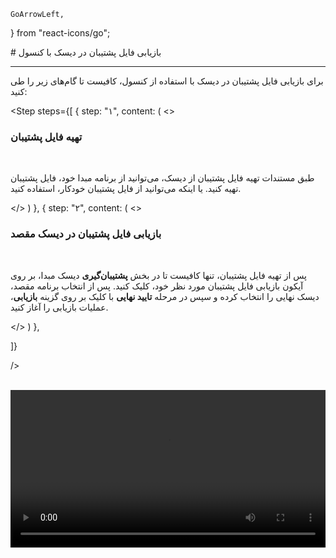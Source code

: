     GoArrowLeft,
} from "react-icons/go";


<Layout>
<Head>
<title>مستندات بازیابی فایل پشتیبان در دیسک در کنسول  - لیارا</title>

<meta property="og:title" content="مستندات خدمات رایانش ابری لیارا" />
<meta property="og:description" content="مستندات مربوط به نحوه بازیابی فایل پشتیبان در یک دیسک در کنسول لیارا"  />
</Head>
# بازیابی فایل پشتیبان در دیسک با کنسول

<hr className="mb-2" />

برای بازیابی فایل پشتیبان در دیسک با استفاده از کنسول، کافیست تا گام‌های زیر را طی کنید: 

<Step  steps={[
    {
        step: "۱",
        content: (
            <>
                <h3>تهیه فایل پشتیبان</h3>   
                <p>
                    طبق <Link className="text-[#2196f3]" href="">مستندات تهیه فایل پشتیبان از دیسک</Link>، می‌توانید از برنامه مبدا خود، فایل پشتیبان تهیه کنید. 
                    یا اینکه می‌توانید از فایل پشتیبان خودکار، استفاده کنید. 
                </p>
            </>
        )
    },
    {
        step: "۲",
        content: (
            <>
                <h3>بازیابی فایل پشتیبان در دیسک مقصد</h3>   
                <p>
                    پس از تهیه فایل پشتیبان، تنها کافیست تا در بخش <b>پشتیبان‌گیری</b> دیسک مبدا، بر روی آیکون بازیابی فایل پشتیبان مورد نظر خود، کلیک کنید. پس از انتخاب برنامه مقصد، دیسک نهایی را انتخاب کرده و سپس در مرحله <b>تایید نهایی</b> با کلیک بر روی گزینه <b>بازیابی</b>، عملیات بازیابی را آغاز کنید.  
                </p>
            </>
        )
    },

]}

/>

<br />
<video
  src="https://media.liara.ir/disks/restore-disk-using-console.mp4"
  controls="controls"
  className="block w-full"
  width="100%"
/>



{/* 
<Alert variant="success">
<p>
برای استفاده از دسترسی FTP، دست کم در یک استقرار باید از دیسک استفاده کرده باشید و وضعیت آن از آماده به کار به در حال استفاده تغییر کرده باشد. 
</p>
</Alert>

<Alert variant="success">
<p>
همچنین بخوانید: <a href="../ftp-access" className="text-[#2196f3] ">اتصال به دیسک‌ها با استفاده از دسترسی FTP</a>
</p>
</Alert> */}

</Layout>
